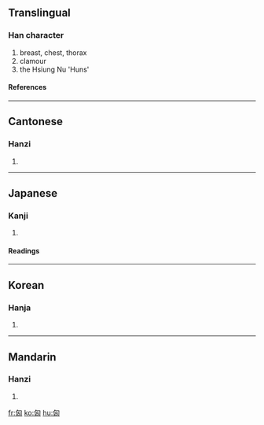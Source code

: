 ==Translingual==
===Han character===
{{Han char|rad=勹|as=04|sn=6|four=2772<sub>0</sub>|canj=心山大 (PUK)}}
# breast, chest, thorax
# clamour
# the Hsiung Nu 'Huns'
====References====
{{Han ref|kx=0151.040|dkj=02512|dj=0340.090|hdz=10258.050|uh=5308|ud=21256|bh=A649|bd=42569}}
----
==Cantonese==
===Hanzi===
{{yue-hanzi|jyut=|y=hung1}}
# {{defn|Cantonese}}
----
==Japanese==
===Kanji===
{{ja-kanji|grade=|rs=勹04}}
# {{defn|Japanese}} 
====Readings====
{{ja-readings|on=[[きょう]] (kyō)|kun=[[むね]] (mune), [[おそれる]] (osoreru), [[さわぐ]] (sawagu)}}
----
==Korean==
===Hanja===
{{ko-hanja|hangeul=흥|rv=heung|mr=hŭng}}
# {{defn|Korean}}
----
==Mandarin==
===Hanzi===
{{cmn-hanzi|pin=xiōng (xiong1)|wg=hsiung<sup>1</sup>}}
# {{defn|Mandarin}}

[[fr:匈]]
[[ko:匈]]
[[hu:匈]]